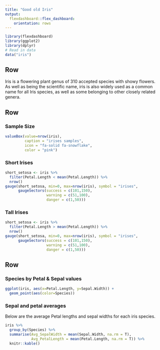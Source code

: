 ```yaml
---
title: "Good old Iris"
output: 
  flexdashboard::flex_dashboard:
    orientation: rows
---
```


```r
library(flexdashboard)
library(ggplot2)
library(dplyr)
# Read in data
data("iris")
```

## Row {data-height=100}
Iris is a flowering plant genus of 310 accepted species with showy flowers. As well as being the scientific name, iris is also widely used as a common name for all Iris species, as well as some belonging to other closely related genera.

## Row {data-height=300}
### Sample Size

```r
valueBox(value=nrow(iris),
         caption = "irises samples",
         icon = "fa-solid fa-snowflake",
         color = "pink")
```

### Short Irises

```r
short_setosa <- iris %>%
  filter(Petal.Length < mean(Petal.Length)) %>%
  nrow()
gauge(short_setosa, min=0, max=nrow(iris), symbol = "irises", 
      gaugeSectors(success = c(101,150), 
                   warning = c(51,100), 
                   danger = c(1,50)))
```

### Tall Irises

```r
short_setosa <- iris %>%
  filter(Petal.Length > mean(Petal.Length)) %>%
  nrow()
gauge(short_setosa, min=0, max=nrow(iris), symbol = "irises", 
      gaugeSectors(success = c(101,150), 
                   warning = c(51,100), 
                   danger = c(1,50)))
```

## Row {data-height=700}

### Species by Petal & Sepal values 

```r
ggplot(iris, aes(x=Petal.Length, y=Sepal.Width)) +
  geom_point(aes(color=Species))
```

### Sepal and petal averages

Below are the average Petal lengths and sepal widths for each iris species. 

```r
iris %>%
  group_by(Species) %>%
  summarise(Avg_SepalWidth = mean(Sepal.Width, na.rm = T),
            Avg_PetalLength = mean(Petal.Length, na.rm = T)) %>%
  knitr::kable()
```

